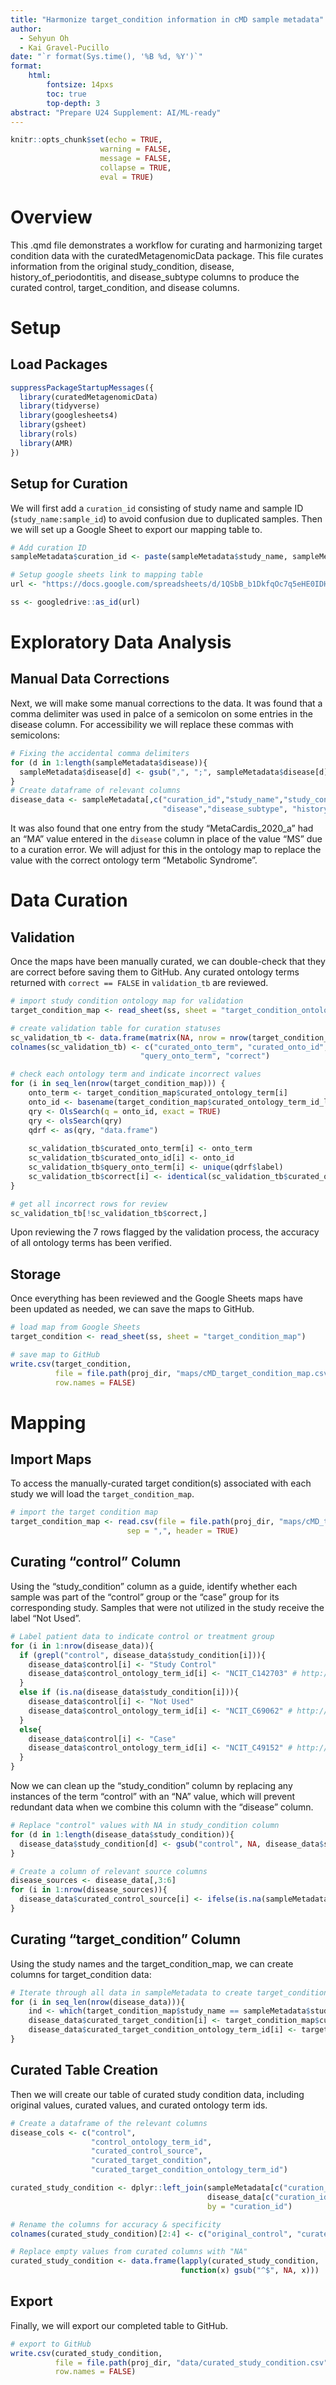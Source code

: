 ---
title: "Harmonize target_condition information in cMD sample metadata"
author:
  - Sehyun Oh
  - Kai Gravel-Pucillo
date: "`r format(Sys.time(), '%B %d, %Y')`"
format:
    html:
        fontsize: 14pxs
        toc: true
        top-depth: 3
abstract: "Prepare U24 Supplement: AI/ML-ready"
---

```{r setup, include=FALSE}
knitr::opts_chunk$set(echo = TRUE, 
                    warning = FALSE,
                    message = FALSE,
                    collapse = TRUE,
                    eval = TRUE)
```

# Overview

This .qmd file demonstrates a workflow for curating and harmonizing target 
condition data with the curatedMetagenomicData package.
This file curates information from the original study_condition, disease, 
history_of_periodontitis, and disease_subtype columns to produce the 
curated control, target_condition, and disease columns.

# Setup
## Load Packages

```{r load}
suppressPackageStartupMessages({
  library(curatedMetagenomicData)
  library(tidyverse)
  library(googlesheets4)
  library(gsheet)
  library(rols)
  library(AMR)
})
```

## Setup for Curation

We will first add a `curation_id` consisting of study name and sample ID (`study_name:sample_id`) to avoid confusion due to duplicated samples. Then we will set up a Google Sheet to export our mapping table to.

```{r curation_setup}
# Add curation ID
sampleMetadata$curation_id <- paste(sampleMetadata$study_name, sampleMetadata$sample_id, sep = ":")

# Setup google sheets link to mapping table
url <- "https://docs.google.com/spreadsheets/d/1QSbB_b1DkfqOc7q5eHE0IDHSiGqNUyTE8d4GzbSEzjM/edit?usp=sharing"

ss <- googledrive::as_id(url)
```

# Exploratory Data Analysis

## Manual Data Corrections

Next, we will make some manual corrections to the data.
It was found that a comma delimiter was used in palce of a semicolon on some 
entries in the disease column. For accessibility we will replace these commas 
with semicolons:
```{r}
# Fixing the accidental comma delimiters
for (d in 1:length(sampleMetadata$disease)){
  sampleMetadata$disease[d] <- gsub(",", ";", sampleMetadata$disease[d])
}
# Create dataframe of relevant columns 
disease_data <- sampleMetadata[,c("curation_id","study_name","study_condition",
                                  "disease","disease_subtype", "history_of_periodontitis")]
```

It was also found that one entry from the study "MetaCardis_2020_a" had an "MA"
value entered in the `disease` column in place of the value "MS" due to a 
curation error. We will adjust for this in the ontology map to replace the value
with the correct ontology term "Metabolic Syndrome".


# Data Curation

## Validation

Once the maps have been manually curated, we can double-check that they are correct before saving them to GitHub.
Any curated ontology terms returned with `correct == FALSE` in `validation_tb` are reviewed.

```{r validate_map, eval=FALSE}
# import study condition ontology map for validation
target_condition_map <- read_sheet(ss, sheet = "target_condition_ontology")

# create validation table for curation statuses
sc_validation_tb <- data.frame(matrix(NA, nrow = nrow(target_condition_map), ncol = 4))
colnames(sc_validation_tb) <- c("curated_onto_term", "curated_onto_id", 
                             "query_onto_term", "correct")

# check each ontology term and indicate incorrect values
for (i in seq_len(nrow(target_condition_map))) {
    onto_term <- target_condition_map$curated_ontology_term[i]
    onto_id <- basename(target_condition_map$curated_ontology_term_id_link[i])
    qry <- OlsSearch(q = onto_id, exact = TRUE)
    qry <- olsSearch(qry)
    qdrf <- as(qry, "data.frame")
    
    sc_validation_tb$curated_onto_term[i] <- onto_term
    sc_validation_tb$curated_onto_id[i] <- onto_id
    sc_validation_tb$query_onto_term[i] <- unique(qdrf$label)
    sc_validation_tb$correct[i] <- identical(sc_validation_tb$curated_onto_term[i], sc_validation_tb$query_onto_term[i])
}

# get all incorrect rows for review
sc_validation_tb[!sc_validation_tb$correct,]
```

Upon reviewing the 7 rows flagged by the validation process, the accuracy of all
ontology terms has been verified.

## Storage

Once everything has been reviewed and the Google Sheets maps have been updated as needed, we can save the maps to GitHub.

```{r save_maps_to_github, eval=FALSE}
# load map from Google Sheets
target_condition <- read_sheet(ss, sheet = "target_condition_map")

# save map to GitHub
write.csv(target_condition,
          file = file.path(proj_dir, "maps/cMD_target_condition_map.csv"),
          row.names = FALSE)
```


# Mapping

## Import Maps

To access the manually-curated target condition(s) 
associated with each study we will load the `target_condition_map`.

```{r import_maps, eval=FALSE}
# import the target condition map
target_condition_map <- read.csv(file = file.path(proj_dir, "maps/cMD_target_condition_map.csv"),
                          sep = ",", header = TRUE)
```

## Curating "control" Column

Using the "study_condition" column as a guide, identify whether each sample was part of the "control" group or the "case" group for its corresponding study. Samples that were not utilized in the study receive the label "Not Used".
```{r}
# Label patient data to indicate control or treatment group
for (i in 1:nrow(disease_data)){
  if (grepl("control", disease_data$study_condition[i])){
    disease_data$control[i] <- "Study Control"
    disease_data$control_ontology_term_id[i] <- "NCIT_C142703" # http://purl.obolibrary.org/obo/NCIT_C142703
  }
  else if (is.na(disease_data$study_condition[i])){
    disease_data$control[i] <- "Not Used"
    disease_data$control_ontology_term_id[i] <- "NCIT_C69062" # http://purl.obolibrary.org/obo/NCIT_C69062
  }
  else{
    disease_data$control[i] <- "Case"   
    disease_data$control_ontology_term_id[i] <- "NCIT_C49152" # http://purl.obolibrary.org/obo/NCIT_C49152
  }
}
```

Now we can clean up the "study_condition" column by replacing any instances of the term "control" with an "NA" value, which will prevent redundant data when we combine this column with the "disease" column.

```{r}
# Replace "control" values with NA in study_condition column
for (d in 1:length(disease_data$study_condition)){
  disease_data$study_condition[d] <- gsub("control", NA, disease_data$study_condition[d])
}

# Create a column of relevant source columns
disease_sources <- disease_data[,3:6]
for (i in 1:nrow(disease_sources)){
  disease_data$curated_control_source[i] <- ifelse(is.na(sampleMetadata$study_condition[i]), NA, "study_condition")
}
```


## Curating "target_condition" Column

Using the study names and the target_condition_map, we can create columns for 
target_condition data:
```{r}
# Iterate through all data in sampleMetadata to create target_condition columns
for (i in seq_len(nrow(disease_data))){
    ind <- which(target_condition_map$study_name == sampleMetadata$study_name[i])
    disease_data$curated_target_condition[i] <- target_condition_map$curated_ontology_term[ind]
    disease_data$curated_target_condition_ontology_term_id[i] <- target_condition_map$curated_ontology_term_id[ind]
}
```


## Curated Table Creation

Then we will create our table of curated study condition data, including 
original values, curated values, and curated ontology term ids.
```{r}
# Create a dataframe of the relevant columns
disease_cols <- c("control", 
                  "control_ontology_term_id",
                  "curated_control_source", 
                  "curated_target_condition", 
                  "curated_target_condition_ontology_term_id")

curated_study_condition <- dplyr::left_join(sampleMetadata[c("curation_id", "study_condition")],
                                            disease_data[c("curation_id", disease_cols)], 
                                            by = "curation_id")

# Rename the columns for accuracy & specificity
colnames(curated_study_condition)[2:4] <- c("original_control", "curated_control", "curated_control_ontology_term_id")

# Replace empty values from curated columns with "NA"
curated_study_condition <- data.frame(lapply(curated_study_condition, 
                                      function(x) gsub("^$", NA, x)))
```


## Export

Finally, we will export our completed table to GitHub.

```{r export_curated_table, eval=FALSE}
# export to GitHub
write.csv(curated_study_condition, 
          file = file.path(proj_dir, "data/curated_study_condition.csv"),
          row.names = FALSE)
```